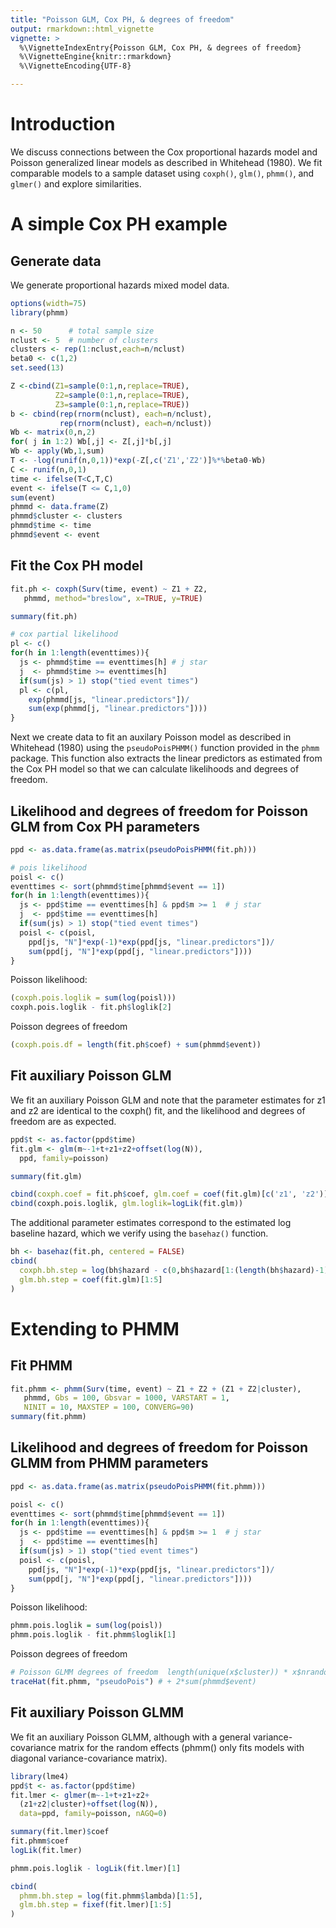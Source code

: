 ```yaml
---
title: "Poisson GLM, Cox PH, & degrees of freedom"
output: rmarkdown::html_vignette
vignette: >
  %\VignetteIndexEntry{Poisson GLM, Cox PH, & degrees of freedom}
  %\VignetteEngine{knitr::rmarkdown}
  %\VignetteEncoding{UTF-8}

---
```


# Introduction
We discuss connections between the Cox proportional hazards model and Poisson generalized linear models as described in Whitehead (1980). We fit comparable models to a sample dataset using `coxph()`, `glm()`, `phmm()`, and `glmer()` and explore similarities.

# A simple Cox PH example
## Generate data
We generate proportional hazards mixed model data.
```r
options(width=75)
library(phmm)

n <- 50      # total sample size
nclust <- 5  # number of clusters
clusters <- rep(1:nclust,each=n/nclust)
beta0 <- c(1,2)
set.seed(13)

Z <-cbind(Z1=sample(0:1,n,replace=TRUE),
          Z2=sample(0:1,n,replace=TRUE),
          Z3=sample(0:1,n,replace=TRUE))
b <- cbind(rep(rnorm(nclust), each=n/nclust),
           rep(rnorm(nclust), each=n/nclust))
Wb <- matrix(0,n,2)
for( j in 1:2) Wb[,j] <- Z[,j]*b[,j]
Wb <- apply(Wb,1,sum)
T <- -log(runif(n,0,1))*exp(-Z[,c('Z1','Z2')]%*%beta0-Wb)
C <- runif(n,0,1)
time <- ifelse(T<C,T,C)
event <- ifelse(T <= C,1,0)
sum(event)
phmmd <- data.frame(Z)
phmmd$cluster <- clusters
phmmd$time <- time
phmmd$event <- event
```

## Fit the Cox PH model
```r
fit.ph <- coxph(Surv(time, event) ~ Z1 + Z2, 
   phmmd, method="breslow", x=TRUE, y=TRUE)

summary(fit.ph)
```

```r
# cox partial likelihood
pl <- c()
for(h in 1:length(eventtimes)){
  js <- phmmd$time == eventtimes[h] # j star
  j  <- phmmd$time >= eventtimes[h]
  if(sum(js) > 1) stop("tied event times")
  pl <- c(pl, 
    exp(phmmd[js, "linear.predictors"])/
    sum(exp(phmmd[j, "linear.predictors"])))
}
```

Next we create data to fit an auxilary Poisson model as described in Whitehead (1980) using the `pseudoPoisPHMM()` function provided in the `phmm` package. This function also extracts the linear predictors as estimated from the Cox PH model so that we can calculate likelihoods and degrees of freedom.

## Likelihood and degrees of freedom for Poisson GLM from Cox PH parameters
```r
ppd <- as.data.frame(as.matrix(pseudoPoisPHMM(fit.ph)))

# pois likelihood
poisl <- c()
eventtimes <- sort(phmmd$time[phmmd$event == 1])
for(h in 1:length(eventtimes)){
  js <- ppd$time == eventtimes[h] & ppd$m >= 1  # j star
  j  <- ppd$time == eventtimes[h]
  if(sum(js) > 1) stop("tied event times")
  poisl <- c(poisl, 
    ppd[js, "N"]*exp(-1)*exp(ppd[js, "linear.predictors"])/
    sum(ppd[j, "N"]*exp(ppd[j, "linear.predictors"])))
}
```
Poisson likelihood:
```r
(coxph.pois.loglik = sum(log(poisl)))
coxph.pois.loglik - fit.ph$loglik[2]
```
Poisson degrees of freedom
```r
(coxph.pois.df = length(fit.ph$coef) + sum(phmmd$event))
```

## Fit auxiliary Poisson GLM
We fit an auxiliary Poisson GLM and note that the parameter estimates for z1 and z2 are identical to the coxph() fit, and the likelihood and degrees of freedom are as expected.
```r
ppd$t <- as.factor(ppd$time)
fit.glm <- glm(m~-1+t+z1+z2+offset(log(N)), 
  ppd, family=poisson)

summary(fit.glm)

cbind(coxph.coef = fit.ph$coef, glm.coef = coef(fit.glm)[c('z1', 'z2')])
cbind(coxph.pois.loglik, glm.loglik=logLik(fit.glm))
```

The additional parameter estimates correspond to the estimated log baseline hazard, which we verify using the `basehaz()` function.
```r
bh <- basehaz(fit.ph, centered = FALSE)
cbind(
  coxph.bh.step = log(bh$hazard - c(0,bh$hazard[1:(length(bh$hazard)-1)]))[1:5],
  glm.bh.step = coef(fit.glm)[1:5]
)
```

# Extending to PHMM
## Fit PHMM
```r
fit.phmm <- phmm(Surv(time, event) ~ Z1 + Z2 + (Z1 + Z2|cluster), 
   phmmd, Gbs = 100, Gbsvar = 1000, VARSTART = 1,
   NINIT = 10, MAXSTEP = 100, CONVERG=90)
summary(fit.phmm)
```

## Likelihood and degrees of freedom for Poisson GLMM from PHMM parameters
```r
ppd <- as.data.frame(as.matrix(pseudoPoisPHMM(fit.phmm)))

poisl <- c()
eventtimes <- sort(phmmd$time[phmmd$event == 1])
for(h in 1:length(eventtimes)){
  js <- ppd$time == eventtimes[h] & ppd$m >= 1  # j star
  j  <- ppd$time == eventtimes[h]
  if(sum(js) > 1) stop("tied event times")
  poisl <- c(poisl, 
    ppd[js, "N"]*exp(-1)*exp(ppd[js, "linear.predictors"])/
    sum(ppd[j, "N"]*exp(ppd[j, "linear.predictors"])))
}
```
Poisson likelihood:
```r
phmm.pois.loglik = sum(log(poisl))
phmm.pois.loglik - fit.phmm$loglik[1]
```
Poisson degrees of freedom
```r
# Poisson GLMM degrees of freedom  length(unique(x$cluster)) * x$nrandom + x$nfixed
traceHat(fit.phmm, "pseudoPois") # + 2*sum(phmmd$event)
```

## Fit auxiliary Poisson GLMM
We fit an auxiliary Poisson GLMM, although with a general variance-covariance matrix for the random effects (phmm() only fits models with diagonal variance-covariance matrix).
```r
library(lme4)
ppd$t <- as.factor(ppd$time)
fit.lmer <- glmer(m~-1+t+z1+z2+
  (z1+z2|cluster)+offset(log(N)), 
  data=ppd, family=poisson, nAGQ=0)

summary(fit.lmer)$coef
fit.phmm$coef
logLik(fit.lmer)

phmm.pois.loglik - logLik(fit.lmer)[1]
```

```r
cbind(
  phmm.bh.step = log(fit.phmm$lambda)[1:5],
  glm.bh.step = fixef(fit.lmer)[1:5]
)
```
